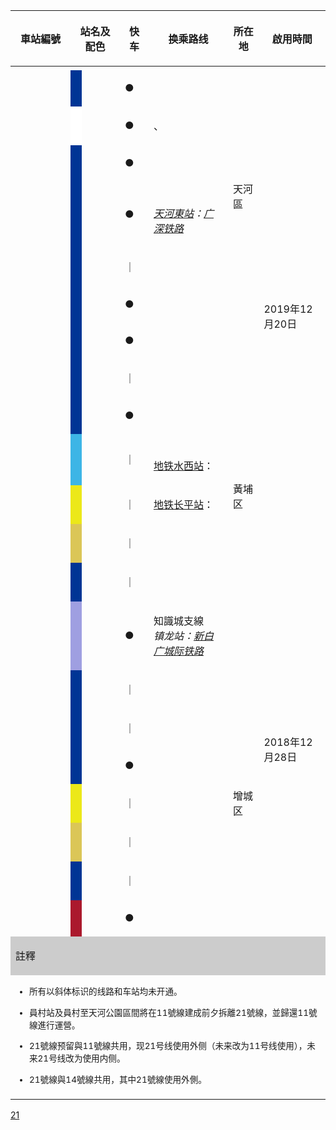 {| class="wikitable" style="text-align:center;"
! width=80 |車站編號
! colspan="2" width=100 | 站名及配色
! width=30 |快车
! 换乘路线
! 所在地
! 啟用時間
! 车站形式
|-
! colspan="8" style="background:{{廣州地鐵標誌色|21}};" |{{white|21號線}}
|-
! {{广州地铁车站编号|21|01}}
| style="background:#003595;"|
! {{广州地铁车站链接|员村}}{{ref label|1|员村|员村}}
| ●
| align=left| {{广州地铁路线链接|5|S}} {{广州地铁车站编号|5|16}}
| rowspan=6|天河區
| rowspan=12|2019年12月20日 
| 地下[[岛式站台]]
|-
! {{广州地铁车站编号|21|02}}
| style="background:#ffffff;"|
! {{广州地铁车站链接|天河公园}}
| ●
| align=left| ''{{广州地铁路线链接|11|S}}''、''{{广州地铁路线链接|13|S}}''
| 地下[[双岛式站台]]{{ref label|2|L11|L11}}
|-
! {{广州地铁车站编号|21|03}}
| style="background:#003595;" rowspan=7|
! {{广州地铁车站链接|棠东}}
| ●
| align=left| 
| rowspan=4|地下[[岛式站台]]
|-
! {{广州地铁车站编号|21|04}}
! {{广州地铁车站链接|黄村}}
| ●
| align=left| {{广州地铁路线链接|4|S}} {{广州地铁车站编号|4|24}}<br/>{{rint|cn|rail}} ''[[天河東站]]：[[广深铁路]]''
|-
! {{广州地铁车站编号|21|05}}
! {{广州地铁车站链接|大观南路}}
| ｜
| align=left|<!-- ''{{广州地铁路线链接|19|S}}'' -->
|-
! {{广州地铁车站编号|21|06}}
! {{广州地铁车站链接|天河智慧城}}
| ●
| align=left|
|-
! {{广州地铁车站编号|21|07}}
! {{广州地铁车站链接|神舟路}}
| ●
| align=left|
| rowspan=8|黃埔区
| 地下[[岛式站台]]，帶越行線
|-
! {{广州地铁车站编号|21|08}}
! {{广州地铁车站链接|科学城}}
| ｜
| align=left|
| rowspan=2|地下[[岛式站台]]
|-
! {{广州地铁车站编号|21|09}}
! {{广州地铁车站链接|苏元}}
| ●
| align=left|{{广州地铁路线链接|6|S}} {{广州地铁车站编号|6|30}}
|-
! {{广州地铁车站编号|21|10}}
| style="background:#3db5e6;" |
! {{广州地铁车站链接|水西}}
| ｜
| align=left|''{{广州地铁路线链接|7|S}}''<br>[[地铁水西站 (黄埔有轨电车)|地铁水西站]]：{{广州地铁路线链接|THP1|S}} {{广州地铁车站编号|THP1|06}}
| 地下[[岛式站台]]，帶越行線
|-
! {{广州地铁车站编号|21|11}}
| style="background:#ece819;"|
! {{广州地铁车站链接|长平}}
| ｜
| align=left|[[地铁长平站 (黄埔有轨电车)|地铁长平站]]：{{广州地铁路线链接|THP1|S}} {{广州地铁车站编号|THP1|10}}
| 高架[[側式站台]]
|-
! {{广州地铁车站编号|21|12}}
| style="background:#dbc657;"|
! {{广州地铁车站链接|金坑}}
| ｜
| align=left|
| 高架[[双岛式站台]]，帶待避線
|-
! {{广州地铁车站编号|21|13}}
| width="2" style="background:#003595;"|
! {{广州地铁车站链接|镇龙西}}
| ｜
| align=left|
| rowspan=9|2018年12月28日
| 地下[[雙岛式站台]]
|-
! {{广州地铁车站编号|21|14}}
| style="background:#9f9fe1;" |
! {{广州地铁车站链接|镇龙}}
| ●
| align=left|{{广州地铁路线链接|14|S}} 知識城支線 {{广州地铁车站编号|14|22}}<br>{{rint|cn|prdir}} ''镇龙站：[[穗深城际铁路|新白广城际铁路]]''
| 地下[[雙岛式站台]]{{ref label|3|L14|L14}}
|-
! {{广州地铁车站编号|21|15}}
| style="background:#003595;" rowspan=3 |
! {{广州地铁车站链接|中新}}
| ｜
| align=left|
| rowspan=7|增城区
| 地下[[岛式站台]]，帶越行線
|-
! {{广州地铁车站编号|21|16}}
! {{广州地铁车站链接|坑贝}}
| ｜
| align=left|
| rowspan=2|地下[[岛式站台]]
|-
! {{广州地铁车站编号|21|17}}
! {{广州地铁车站链接|凤岗}}
| ●
| align=left|
|-
! {{广州地铁车站编号|21|18}}
| style="background:#ece819;"|
! {{广州地铁车站链接|朱村}}
| ｜
| align=left|
| rowspan=2|高架[[双岛式站台]]，帶待避線
|-
! {{广州地铁车站编号|21|19}}
| style="background:#dbc657;"|
! {{广州地铁车站链接|山田}}
| ｜
| align=left|
|-
! {{广州地铁车站编号|21|20}}
| style="background:#003595;"|
! {{广州地铁车站链接|钟岗}}
| ｜
| align=left|
| rowspan=2|地下[[岛式站台]]
|-
! {{广州地铁车站编号|21|21}}
| style="background:#ab192d;"|
! {{广州地铁车站链接|增城广场}}
| ●
| align=left|<!-- ''{{广州地铁路线链接|16|S}}'' -->
|-
! colspan="8" style="background:#CCCCCC;" |註釋
|-
| colspan="8" style="font-size:85%; text-align:left;" |
* 所有以斜体标识的线路和车站均未开通。
* {{note label|1|员村|员村}}員村站及員村至天河公園區間將在11號線建成前夕拆離21號線，並歸還11號線進行運營。
* {{note label|2|L11|L11}}21號線预留與11號線共用，现21号线使用外侧（未来改为11号线使用），未来21号线改为使用内侧。
* {{note label|3|L14|L14}}21號線與14號線共用，其中21號線使用外側。
|-
| colspan="8" style="font-size:85%;" | <div style="text-align: right;">{{Tnavbar|广州地铁21号线车站列表|mini=1}}</div>
|}<noinclude>
[[Category:广州地铁车站列表模板|21]]
</noinclude>
